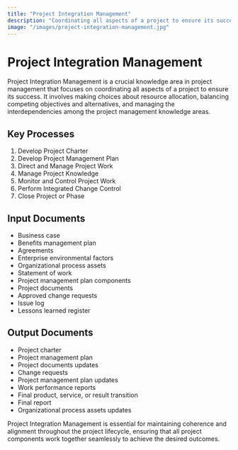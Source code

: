 ```yaml
---
title: "Project Integration Management"
description: "Coordinating all aspects of a project to ensure its success"
image: "/images/project-integration-management.jpg"
---
```


# Project Integration Management

Project Integration Management is a crucial knowledge area in project management that focuses on coordinating all aspects of a project to ensure its success. It involves making choices about resource allocation, balancing competing objectives and alternatives, and managing the interdependencies among the project management knowledge areas.

## Key Processes

1. Develop Project Charter
2. Develop Project Management Plan
3. Direct and Manage Project Work
4. Manage Project Knowledge
5. Monitor and Control Project Work
6. Perform Integrated Change Control
7. Close Project or Phase

## Input Documents

- Business case
- Benefits management plan
- Agreements
- Enterprise environmental factors
- Organizational process assets
- Statement of work
- Project management plan components
- Project documents
- Approved change requests
- Issue log
- Lessons learned register

## Output Documents

- Project charter
- Project management plan
- Project documents updates
- Change requests
- Project management plan updates
- Work performance reports
- Final product, service, or result transition
- Final report
- Organizational process assets updates

Project Integration Management is essential for maintaining coherence and alignment throughout the project lifecycle, ensuring that all project components work together seamlessly to achieve the desired outcomes.

